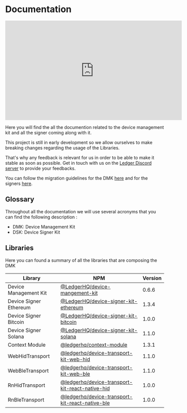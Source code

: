 
# Documentation

<iframe
  width="560"
  height="315"
  src="https://www.youtube-nocookie.com/embed/i-Q1ld2lG_4"
  title="YouTube video player"
  frameborder="0"
  allow="accelerometer; autoplay; clipboard-write; encrypted-media; gyroscope; picture-in-picture"
  allowfullscreen
></iframe>

Here you will find the all the documention related to the device management kit and all the signer coming along with it.

<Callout type="warning" emoji="⚠️">
  This project is still in early development so we allow ourselves to make
  breaking changes regarding the usage of the Libraries.

That's why any feedback is relevant for us in order to be able to make it stable as soon as
possible. Get in touch with us on the [Ledger Discord
server](https://developers.ledger.com/discord/) to provide your feedbacks.

You can follow the migration guidelines for the DMK [here](./integration/migrations/dmk/05_to_06) and for the signers [here](./integration/migrations/signers/eth/1_1_0_to_1_2_0).

</Callout>

## Glossary

Throughout all the documentation we will use several acronyms that you can find the following description :

- DMK: Device Management Kit
- DSK: Device Signer Kit

## Libraries

Here you can found a summary of all the libraries that are composing the DMK

| Library                | NPM                                                                                                                              | Version |
| ---------------------- | -------------------------------------------------------------------------------------------------------------------------------- | ------- |
| Device Management Kit  | [@LedgerHQ/device-mangement-kit](https://www.npmjs.com/package/@ledgerhq/device-management-kit)                                  | 0.6.6   |
| Device Signer Ethereum | [@LedgerHQ/device-signer-kit-ethereum](https://www.npmjs.com/package/@ledgerhq/device-signer-kit-ethereum)                       | 1.3.4   |
| Device Signer Bitcoin  | [@LedgerHQ/device-signer-kit-bitcoin](https://www.npmjs.com/package/@ledgerhq/device-signer-kit-bitcoin)                         | 1.0.0   |
| Device Signer Solana   | [@LedgerHQ/device-signer-kit-solana](https://www.npmjs.com/package/@ledgerhq/device-signer-kit-solana)                           | 1.1.0   |
| Context Module         | [@ledgerhq/context-module](https://www.npmjs.com/package/@ledgerhq/context-module)                                               | 1.3.1   |
| WebHidTransport        | [@ledgerhq/device-transport-kit-web-hid](https://www.npmjs.com/package/@ledgerhq/device-transport-kit-web-hid)                   | 1.1.0   |
| WebBleTransport        | [@ledgerhq/device-transport-kit-web-ble](https://www.npmjs.com/package/@ledgerhq/device-transport-kit-web-ble)                   | 1.1.0   |
| RnHidTransport         | [@ledgerhq/device-transport-kit-react-native-hid](https://www.npmjs.com/package/@ledgerhq/device-transport-kit-react-native-hid) | 1.0.0   |
| RnBleTransport         | [@ledgerhq/device-transport-kit-react-native-ble](https://www.npmjs.com/package/@ledgerhq/device-transport-kit-react-native-ble) | 1.0.0   |
